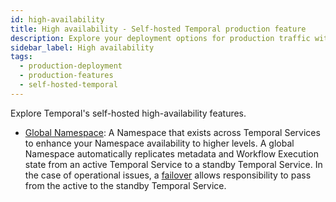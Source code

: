 ```yaml
---
id: high-availability
title: High availability - Self-hosted Temporal production feature
description: Explore your deployment options for production traffic with Temporal, offering both Self-hosted and Temporal Cloud solutions.
sidebar_label: High availability
tags:
  - production-deployment
  - production-features
  - self-hosted-temporal
---
```


Explore Temporal's self-hosted high-availability features.

* [Global Namespace](/namespaces#global-namespace):
  A Namespace that exists across Temporal Services to enhance your Namespace availability to higher levels.
  A global Namespace automatically replicates metadata and Workflow Execution state from an active Temporal Service to a standby Temporal Service.
  In the case of operational issues, a [failover](/glossary#failover) allows responsibility to pass from the active to the standby Temporal Service.
